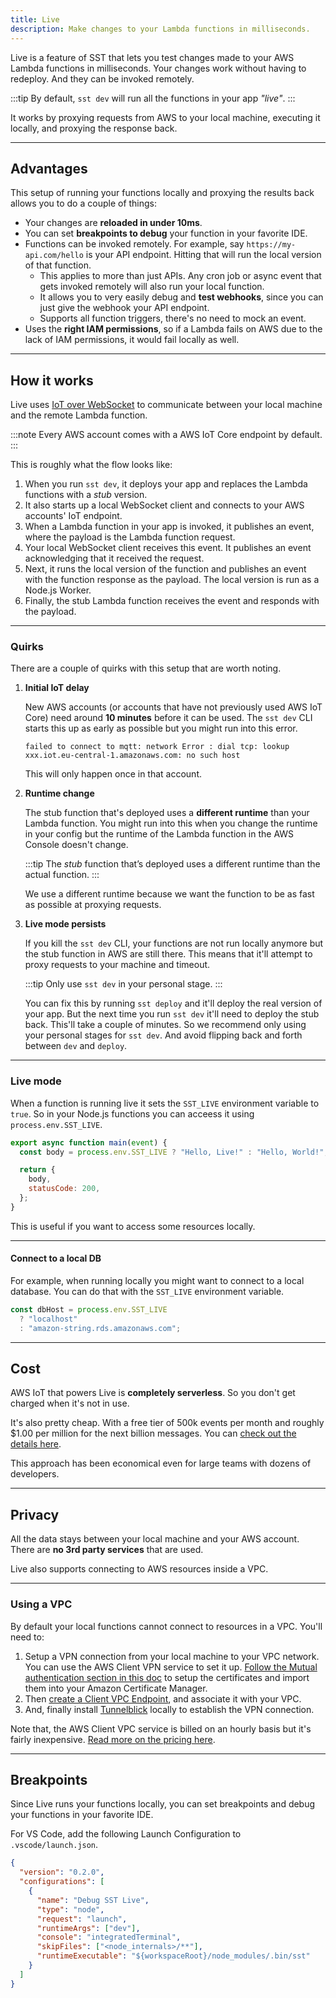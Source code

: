 ```yaml
---
title: Live
description: Make changes to your Lambda functions in milliseconds.
---
```


Live is a feature of SST that lets you test changes made to your AWS Lambda functions in milliseconds. Your changes work without having to redeploy. And they can be invoked remotely.

:::tip
By default, `sst dev` will run all the functions in your app _"live"_.
:::

It works by proxying requests from AWS to your local machine, executing it locally, and proxying the response back.


---

## Advantages

This setup of running your functions locally and proxying the results back allows you to do a couple of things:

- Your changes are **reloaded in under 10ms**.
- You can set **breakpoints to debug** your function in your favorite IDE.
- Functions can be invoked remotely. For example, say `https://my-api.com/hello` is your API endpoint. Hitting that will run the local version of that function.
  - This applies to more than just APIs. Any cron job or async event that gets invoked remotely will also run your local function.
  - It allows you to very easily debug and **test webhooks**, since you can just give the webhook your API endpoint.
  - Supports all function triggers, there's no need to mock an event.
- Uses the **right IAM permissions**, so if a Lambda fails on AWS due to the lack of IAM permissions, it would fail locally as well.

---

## How it works

Live uses [IoT over WebSocket](https://docs.aws.amazon.com/iot/latest/developerguide/protocols.html) to communicate between your local machine and the remote Lambda function.

:::note
Every AWS account comes with a AWS IoT Core endpoint by default.
:::

This is roughly what the flow looks like:

1. When you run `sst dev`, it deploys your app and replaces the Lambda functions with a _stub_ version.
2. It also starts up a local WebSocket client and connects to your AWS accounts' IoT endpoint.
3. When a Lambda function in your app is invoked, it publishes an event, where the payload is the Lambda function request.
4. Your local WebSocket client receives this event. It publishes an event acknowledging that it received the request.
5. Next, it runs the local version of the function and publishes an event with the function response as the payload. The local version is run as a Node.js Worker.
6. Finally, the stub Lambda function receives the event and responds with the payload.

---

### Quirks

There are a couple of quirks with this setup that are worth noting.

1. **Initial IoT delay**

   New AWS accounts (or accounts that have not previously used AWS IoT Core) need around **10 minutes** before it can be used. The `sst dev` CLI starts this up as early as possible but you might run into this error.

   ```
   failed to connect to mqtt: network Error : dial tcp: lookup
   xxx.iot.eu-central-1.amazonaws.com: no such host
   ```

   This will only happen once in that account.

2. **Runtime change**

   The stub function that's deployed uses a **different runtime** than your Lambda function. You might run into this when you change the runtime in your config but the runtime of the Lambda function in the AWS Console doesn't change.

   :::tip
   The _stub_ function that’s deployed uses a different runtime than the actual function.
   :::

   We use a different runtime because we want the function to be as fast as possible at proxying requests.

3. **Live mode persists**

   If you kill the `sst dev` CLI, your functions are not run locally anymore but the stub function in AWS are still there. This means that it'll attempt to proxy requests to your machine and timeout.

   :::tip
   Only use `sst dev` in your personal stage.
   :::

   You can fix this by running `sst deploy` and it'll deploy the real version of your app. But the next time you run `sst dev` it'll need to deploy the stub back. This'll take a couple of minutes. So we recommend only using your personal stages for `sst dev`. And avoid flipping back and forth between `dev` and `deploy`.

---

### Live mode

When a function is running live it sets the `SST_LIVE` environment variable to `true`. So in your Node.js functions you can acceess it using `process.env.SST_LIVE`.

```js title="src/lambda.js" "process.env.SST_LIVE"
export async function main(event) {
  const body = process.env.SST_LIVE ? "Hello, Live!" : "Hello, World!";

  return {
    body,
    statusCode: 200,
  };
}
```

This is useful if you want to access some resources locally.

---

#### Connect to a local DB

For example, when running locally you might want to connect to a local database. You can do that with the `SST_LIVE` environment variable.

```js
const dbHost = process.env.SST_LIVE
  ? "localhost"
  : "amazon-string.rds.amazonaws.com";
```

---

## Cost

AWS IoT that powers Live is **completely serverless**. So you don't get charged when it's not in use.

It's also pretty cheap. With a free tier of 500k events per month and roughly $1.00 per million for the next billion messages. You can [check out the details here](https://aws.amazon.com/iot-core/pricing/).

This approach has been economical even for large teams with dozens of developers.

---

## Privacy

All the data stays between your local machine and your AWS account. There are **no 3rd party services** that are used.

Live also supports connecting to AWS resources inside a VPC.

---

### Using a VPC

By default your local functions cannot connect to resources in a VPC. You'll need to:

1. Setup a VPN connection from your local machine to your VPC network. You can use the AWS Client VPN service to set it up. [Follow the Mutual authentication section in this doc](https://docs.aws.amazon.com/vpn/latest/clientvpn-admin/client-authentication.html#mutual) to setup the certificates and import them into your Amazon Certificate Manager.
2. Then [create a Client VPC Endpoint](https://aws.amazon.com/blogs/networking-and-content-delivery/introducing-aws-client-vpn-to-securely-access-aws-and-on-premises-resources/), and associate it with your VPC.
3. And, finally install [Tunnelblick](https://tunnelblick.net) locally to establish the VPN connection.

Note that, the AWS Client VPC service is billed on an hourly basis but it's fairly inexpensive. [Read more on the pricing here](https://aws.amazon.com/vpn/pricing/).

---

## Breakpoints

Since Live runs your functions locally, you can set breakpoints and debug your functions in your favorite IDE.

For VS Code, add the following Launch Configuration to `.vscode/launch.json`.

```json title=".vscode/launch.json"
{
  "version": "0.2.0",
  "configurations": [
    {
      "name": "Debug SST Live",
      "type": "node",
      "request": "launch",
      "runtimeArgs": ["dev"],
      "console": "integratedTerminal",
      "skipFiles": ["<node_internals>/**"],
      "runtimeExecutable": "${workspaceRoot}/node_modules/.bin/sst"
    }
  ]
}
```
